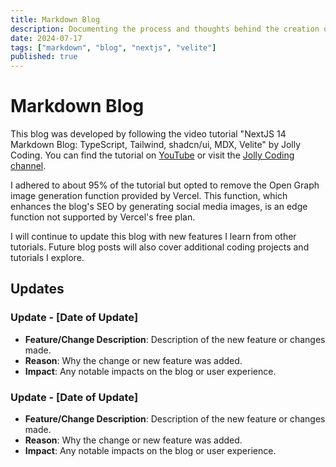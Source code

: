 ```yaml
---
title: Markdown Blog
description: Documenting the process and thoughts behind the creation of this blog.
date: 2024-07-17
tags: ["markdown", "blog", "nextjs", "velite"]
published: true
---
```


# Markdown Blog

This blog was developed by following the video tutorial "NextJS 14 Markdown Blog: TypeScript, Tailwind, shadcn/ui, MDX, Velite" by Jolly Coding. You can find the tutorial on [YouTube](https://youtu.be/tSI98g3PDyE?si=skFA_NN7F6kJ1ZfX) or visit the [Jolly Coding channel](https://www.youtube.com/@JollyCoding).

I adhered to about 95% of the tutorial but opted to remove the Open Graph image generation function provided by Vercel. This function, which enhances the blog's SEO by generating social media images, is an edge function not supported by Vercel's free plan.

I will continue to update this blog with new features I learn from other tutorials. Future blog posts will also cover additional coding projects and tutorials I explore.

## Updates

### Update - [Date of Update]

- **Feature/Change Description**: Description of the new feature or changes made.
- **Reason**: Why the change or new feature was added.
- **Impact**: Any notable impacts on the blog or user experience.

### Update - [Date of Update]

- **Feature/Change Description**: Description of the new feature or changes made.
- **Reason**: Why the change or new feature was added.
- **Impact**: Any notable impacts on the blog or user experience.
